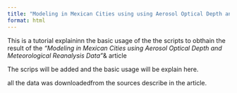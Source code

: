 ```yaml
---
title: "Modeling in Mexican Cities using using Aerosol Optical Depth and Meteorological Reanalysis Data"
format: html
---
```



This is a tutorial explaininn the basic usage of the the scripts to obthain the result of the *"Modeling in Mexican Cities using  Aerosol Optical Depth and Meteorological Reanalysis Data"*& article 


The scrips will be added and the basic usage will be explain here. 


all the data was downloadedfrom the sources describe in the article. 
